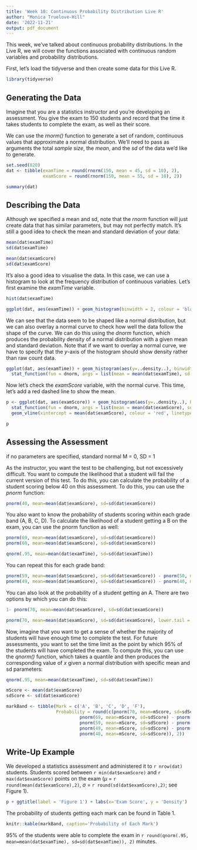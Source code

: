 ```yaml
---
title: 'Week 10: Continuous Probability Distribution Live R'
author: "Monica Truelove-Hill"
date: '2022-11-21'
output: pdf_document
---
```


This week, we've talked about continuous probability distributions. In the Live R, we will cover the functions associated with continuous random variables and probability distributions. 

First, let's load the tidyverse and then create some data for this Live R. 

```r
library(tidyverse)
```

## Generating the Data

Imagine that you are a statistics instructor and you're developing an assessment. You give the exam to 150 students and record that the time it takes students to complete the exam, as well as their score. 

We can use the _rnorm()_ function to generate a set of random, continuous values that approximate a normal distribution. We'll need to pass as arguments the total _sample size_, the _mean_, and the _sd_ of the data we'd like to generate. 

```r
set.seed(820)
dat <- tibble(examTime = round(rnorm(150, mean = 45, sd = 10), 2), 
              examScore = round(rnorm(150, mean = 55, sd = 10), 2))

summary(dat)
```

## Describing the Data

Although we specified a mean and sd, note that the _rnorm_ function will just create data that has similar parameters, but may not perfectly match. It's still a good idea to check the mean and standard deviation of your data:

```r
mean(dat$examTime)
sd(dat$examTime)

mean(dat$examScore)
sd(dat$examScore)

```

It's also a good idea to visualise the data. In this case, we can use a histogram to look at the frequency distribution of continuous variables. Let's first examine the _examTime_ variable.

```r
hist(dat$examTime)

ggplot(dat, aes(examTime)) + geom_histogram(binwidth = 2, colour = 'black')
```
We can see that the data seem to be shaped like a normal distribution, but we can also overlay a normal curve to check how well the data follow the shape of the curve. We can do this using the _dnorm_ function, which produces the probability density of a normal distribution with a given mean and standard deviation. Note that if we want to overlay a normal curve, we have to specify that the $y$-axis of the histogram should show density rather than raw count data. 

```r
ggplot(dat, aes(examTime)) + geom_histogram(aes(y=..density..), binwidth = 2, colour = 'black') + 
  stat_function(fun = dnorm, args = list(mean = mean(dat$examTime), sd = sd(dat$examTime)))
```

Now let's check the _examScore_ variable, with the normal curve. This time, let's add a red dashed line to show the mean.

```r
p <- ggplot(dat, aes(examScore)) + geom_histogram(aes(y=..density..), binwidth = 2, colour = 'black') + 
  stat_function(fun = dnorm, args = list(mean = mean(dat$examScore), sd = sd(dat$examScore))) +
  geom_vline(xintercept = mean(dat$examScore), colour = 'red', linetype = 'dashed')

p
```

## Assessing the Assessment

if no parameters are specified, standard normal M = 0, SD = 1

As the instructor, you want the test to be challenging, but not excessively difficult. You want to compute the likelihood that a student will fail the current version of this test. To do this, you can calculate the probability of a student scoring below 40 on this assessment. To do this, you can use the _pnorm_ function:

```r

pnorm(40, mean=mean(dat$examScore), sd=sd(dat$examScore))

```

You also want to know the probability of students scoring within each grade band (A, B, C, D). To calculate the likelihood of a student getting a B on the exam, you can use the pnorm function as well:

```r
pnorm(69, mean=mean(dat$examScore), sd=sd(dat$examScore))
pnorm(60, mean=mean(dat$examScore), sd=sd(dat$examScore))

qnorm(.95, mean=mean(dat$examTime), sd=sd(dat$examTime))
```

You can repeat this for each grade band:
```r
pnorm(59, mean=mean(dat$examScore), sd=sd(dat$examScore)) - pnorm(50, mean=mean(dat$examScore), sd=sd(dat$examScore))
pnorm(49, mean=mean(dat$examScore), sd=sd(dat$examScore)) - pnorm(40, mean=mean(dat$examScore), sd=sd(dat$examScore))
```
You can also look at the probability of a student getting an A. There are two options by which you can do this:

```r
1- pnorm(70, mean=mean(dat$examScore), sd=sd(dat$examScore))

pnorm(70, mean=mean(dat$examScore), sd=sd(dat$examScore), lower.tail = F)

```

Now, imagine that you want to get a sense of whether the majority of students will have enough time to complete the test. For future assessments, you want to set the time limit as the point by which 95% of the students will have completed the exam. To compute this, you can use the _qnorm()_ function, which takes a quantile and then produces the corresponding value of $x$ given a normal distribution with specific mean and sd parameters:

```r
qnorm(.95, mean=mean(dat$examTime), sd=sd(dat$examTime))
```


```r
mScore <- mean(dat$examScore)
sdScore <- sd(dat$examScore)

markBand <- tibble(Mark = c('A', 'B', 'C', 'D', 'F'), 
                   Probability = round(c(pnorm(70, mean=mScore, sd=sdScore, lower.tail = F), 
                            pnorm(69, mean=mScore, sd=sdScore) - pnorm(60, mean=mScore, sd=sdScore),
                            pnorm(59, mean=mScore, sd=sdScore) - pnorm(50, mean=mScore, sd=sdScore), 
                            pnorm(49, mean=mScore, sd=sdScore) - pnorm(40, mean=mScore, sd=sdScore),
                            pnorm(40, mean=mScore, sd=sdScore)), 2))
```

## Write-Up Example

We developed a statistics assessment and administered it to `r nrow(dat)` students. Students scored between `r min(dat$examScore)` and `r max(dat$examScore)` points on the exam ($\mu$ = `r round(mean(dat$examScore),2)`, $\sigma$ = `r round(sd(dat$examScore),2)`; see Figure 1). 

```r
p + ggtitle(label = 'Figure 1') + labs(x='Exam Score', y = 'Density')
```

The probability of students getting each mark can be found in Table 1.

```r
knitr::kable(markBand, caption='Probability of Each Mark')
```

95% of the students were able to complete the exam in `r round(qnorm(.95, mean=mean(dat$examTime), sd=sd(dat$examTime)), 2)` minutes.